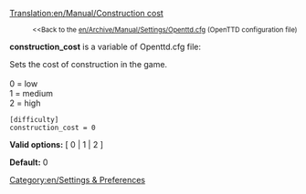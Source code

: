 [[Translation:en/Manual/Construction cost]]

:<small><<Back to the [[en/Archive/Manual/Settings/Openttd.cfg]] (OpenTTD configuration file)</small>


'''construction_cost''' is a variable of Openttd.cfg file:

Sets the cost of construction in the game.<br><br>
0 = low<br>
1 = medium<br>
2 = high<br>

<pre>
[difficulty]
construction_cost = 0
</pre>

'''Valid options:''' [ 0 | 1 | 2 ]

'''Default:''' 0


[[Category:en/Settings & Preferences]]